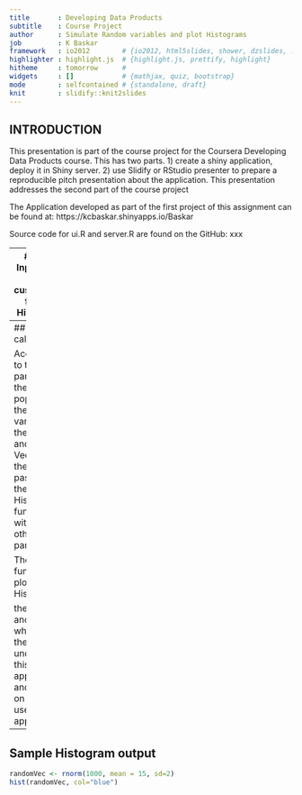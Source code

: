 ```yaml
---
title       : Developing Data Products
subtitle    : Course Project
author      : Simulate Random variables and plot Histograms
job         : K Baskar
framework   : io2012        # {io2012, html5slides, shower, dzslides, ...}
highlighter : highlight.js  # {highlight.js, prettify, highlight}
hitheme     : tomorrow      # 
widgets     : []            # {mathjax, quiz, bootstrap}
mode        : selfcontained # {standalone, draft}
knit        : slidify::knit2slides
---
```



## INTRODUCTION

This presentation is part of the course project for the Coursera Developing Data Products course. This has two parts. 1) create a shiny application, deploy it in Shiny server. 2) use Slidify or RStudio presenter to prepare a reproducible pitch presentation about the application. This presentation addresses the second part of the course project

The Application developed as part of the first project of this assignment can be found at:
https://kcbaskar.shinyapps.io/Baskar

Source code for ui.R and server.R are found on the GitHub:
xxx


--- 
## The Inputs can be customized for the Histogram

Choose / input below parameters :


1) The data distribution type: Normal or Exponential.


2) Sample Size: Between 100 to 5000 in steps of 100


3a) For Normal Distribution, input the mean and Standard Deviation


3b) for Exponential, input the lambda


---
## Output calculations

According to the input parameter the R code populates the random variables to the vector and that Vector is then passed to the Histogram function with the other input parameters.

The R Hist function plots the Histogram.

ther is another tab, which helps the users understand this application and helps on how to use this application.

---
## Sample Histogram output

```r
randomVec <- rnorm(1000, mean = 15, sd=2)
hist(randomVec, col="blue")

```



